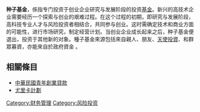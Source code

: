 {{Unreferenced|time=2009-10-07T04:10:52+00:00}}
'''种子基金'''，係指专门投资于创业企业研究与发展阶段的投资[[基金|基金]]。新兴的高技术企业需要经历一个探索与创业的艰难过程。在这个过程的初期，即研究与发展阶段，高科技专业人才与风险投资者相结合，共同参与创业。这时需确定技术和商业方面的可能性，进行市场研究，制定经营计划。当创业企业成长起来之后，种子基金便退出，投资于其他新的对象。種子基金來源包括來自親人、朋友、[[天使投資|天使投資]]、和群眾募資，亦能來自於政府資金 。

==相關條目==
*[[教育部青年發展署|中華民國青年創業貸款]]
*[[尤里卡計劃|尤里卡計劃]]

[[Category:财务管理|Category:财务管理]]
[[Category:风险投资|Category:风险投资]]